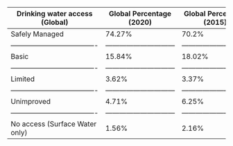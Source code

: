 
| **Drinking water access (Global)**  | **Global Percentage (2020)** |**Global Percentage (2015)**|**Global Percentage (2010)**|**Global Percentage (2005)**|**Global Percentage (2000)**|
|-------------------------------------|------------------------------|----------------------------|----------------------------|----------------------------|----------------------------|
| Safely Managed                      | 74.27%                       | 70.2%                      | 65.76%                     | 63.4%                      | 61.73%                     |
|-------------------------------------|------------------------------|----------------------------|----------------------------|----------------------------|----------------------------|
| Basic                               | 15.84%                       | 18.02%                     | 20.44%                     | 20.54%                     | 19.96%                     |
|-------------------------------------|------------------------------|----------------------------|----------------------------|----------------------------|----------------------------|
| Limited                             | 3.62%                        | 3.37%                      | 3.05%                      | 2.76%                      | 2.50%                      |
|-------------------------------------|------------------------------|----------------------------|----------------------------|----------------------------|----------------------------|
| Unimproved                          | 4.71%                        | 6.25%                      | 7.94%                      | 9.79%                      | 11.76%                     |
|-------------------------------------|------------------------------|----------------------------|----------------------------|----------------------------|----------------------------|
| No access (Surface Water only)      | 1.56%                        | 2.16%                      | 2.81%                      | 3.52%                      | 4.05%                      |